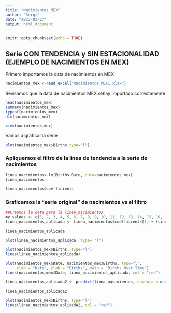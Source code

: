 ```yaml
---
title: "Nacimientos_MEX"
author: "Sergi"
date: "2023-03-27"
output: html_document
---
```


```r
knitr::opts_chunk$set(echo = TRUE)
```

## Serie CON TENDENCIA y SIN ESTACIONALIDAD (EJEMPLO DE NACIMIENTOS EN MEX)

Primero importamos la data de nacimientos en MEX
```r

nacimientos_mex <-read_excel("Nacimientos_MEX1.xlsx")
```


Revisamos que la data de nacimientos MEX sehay importado correctamente 
```r
head(nacimientos_mex)
summary(nacimientos_mex)
typeof(nacimientos_mex)
dim(nacimientos_mex)
```

```r
view(nacimientos_mex)
```



Vamos a graficar la serie 


```r

plot(nacimientos_mex$Births,type="l")
```



### Apliquemos el filtro de la linea de tendencia a la serie de nacimientos 

```r

linea_nacimientos<-lm(Births~Date, data=nacimientos_mex)
linea_nacimientos
```
```r
linea_nacimientos$coefficients
```




### Graficamos la "serie original" de nacimientos vs el filtro 

```r


##Creamos la data para la linea_nacimientos 
my_values <- c(1, 2, 3, 4, 5, 6, 7, 8, 9, 10, 11, 12, 13, 14, 15, 16, 17, 18, 19, 20, 21, 22, 23, 24, 25, 26, 27)
linea_nacimientos_aplicada <- linea_nacimientos$coefficients[1] + (linea_nacimientos$coefficients[2] * my_values)

linea_nacimientos_aplicada


```
```r

plot(linea_nacimientos_aplicada, type= "l")

```


```r
plot(nacimientos_mex$Births, type="l")
lines(linea_nacimientos_aplicada)
```

```r
plot(nacimientos_mex$Date, nacimientos_mex$Births, type="l", 
     xlab = "Date", ylab = "Births", main = "Births Over Time")
lines(nacimientos_mex$Date, linea_nacimientos_aplicada, col = "red")

```


```r
linea_nacimientos_aplicada2 <- predict(linea_nacimientos, newdata = data.frame(Date = nacimientos_mex$Date))

linea_nacimientos_aplicada2

```


```r
plot(nacimientos_mex$Births, type="l")
lines(linea_nacimientos_aplicada2, col = "red")
```
